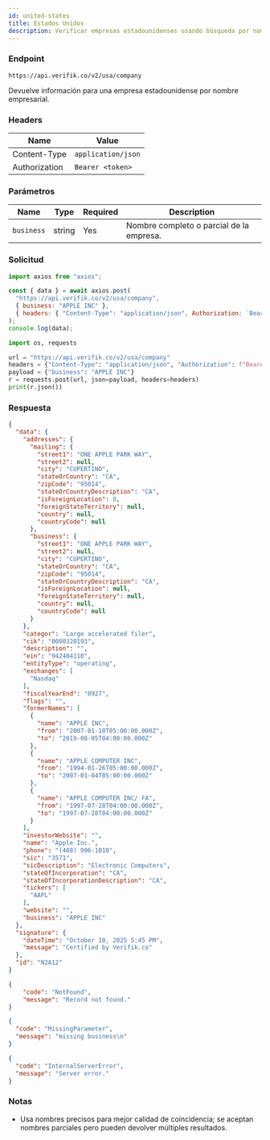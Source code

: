 ```yaml
---
id: united-states
title: Estados Unidos
description: Verificar empresas estadounidenses usando búsqueda por nombre empresarial
---
```



### Endpoint

```
https://api.verifik.co/v2/usa/company
```

Devuelve información para una empresa estadounidense por nombre empresarial.

### Headers

| Name | Value |
| --- | --- |
| Content-Type | `application/json` |
| Authorization | `Bearer <token>` |

### Parámetros

| Name | Type | Required | Description |
| --- | --- | --- | --- |
| `business` | string | Yes | Nombre completo o parcial de la empresa. |

### Solicitud

<Tabs>
  <TabItem value="node" label="Node.js">

```javascript
import axios from "axios";

const { data } = await axios.post(
  "https://api.verifik.co/v2/usa/company",
  { business: "APPLE INC" },
  { headers: { "Content-Type": "application/json", Authorization: `Bearer ${process.env.VERIFIK_TOKEN}` } }
);
console.log(data);
```

  </TabItem>
  <TabItem value="python" label="Python">

```python
import os, requests

url = "https://api.verifik.co/v2/usa/company"
headers = {"Content-Type": "application/json", "Authorization": f"Bearer {os.getenv('VERIFIK_TOKEN')}"}
payload = {"business": "APPLE INC"}
r = requests.post(url, json=payload, headers=headers)
print(r.json())
```

  </TabItem>
</Tabs>

### Respuesta

<Tabs>
  <TabItem value="200" label="200">

```json
{
  "data": {
    "addresses": {
      "mailing": {
        "street1": "ONE APPLE PARK WAY",
        "street2": null,
        "city": "CUPERTINO",
        "stateOrCountry": "CA",
        "zipCode": "95014",
        "stateOrCountryDescription": "CA",
        "isForeignLocation": 0,
        "foreignStateTerritory": null,
        "country": null,
        "countryCode": null
      },
      "business": {
        "street1": "ONE APPLE PARK WAY",
        "street2": null,
        "city": "CUPERTINO",
        "stateOrCountry": "CA",
        "zipCode": "95014",
        "stateOrCountryDescription": "CA",
        "isForeignLocation": null,
        "foreignStateTerritory": null,
        "country": null,
        "countryCode": null
      }
    },
    "categor": "Large accelerated filer",
    "cik": "0000320193",
    "description": "",
    "ein": "942404110",
    "entityType": "operating",
    "exchanges": [
      "Nasdaq"
    ],
    "fiscalYearEnd": "0927",
    "flags": "",
    "formerNames": [
      {
        "name": "APPLE INC",
        "from": "2007-01-10T05:00:00.000Z",
        "to": "2019-08-05T04:00:00.000Z"
      },
      {
        "name": "APPLE COMPUTER INC",
        "from": "1994-01-26T05:00:00.000Z",
        "to": "2007-01-04T05:00:00.000Z"
      },
      {
        "name": "APPLE COMPUTER INC/ FA",
        "from": "1997-07-28T04:00:00.000Z",
        "to": "1997-07-28T04:00:00.000Z"
      }
    ],
    "investorWebsite": "",
    "name": "Apple Inc.",
    "phone": "(408) 996-1010",
    "sic": "3571",
    "sicDescription": "Electronic Computers",
    "stateOfIncorporation": "CA",
    "stateOfIncorporationDescription": "CA",
    "tickers": [
      "AAPL"
    ],
    "website": "",
    "business": "APPLE INC"
  },
  "signature": {
    "dateTime": "October 10, 2025 5:45 PM",
    "message": "Certified by Verifik.co"
  },
  "id": "N2A12"
}
```

  </TabItem>
  <TabItem value="404" label="404">

```json
{
    "code": "NotFound",
    "message": "Record not found."
}
```

  </TabItem>
  <TabItem value="409" label="409">

```json
{
  "code": "MissingParameter",
  "message": "missing business\n"
}
```

  </TabItem>
  <TabItem value="500" label="500">

```json
{
  "code": "InternalServerError",
  "message": "Server error."
}
```

  </TabItem>
</Tabs>

### Notas

- Usa nombres precisos para mejor calidad de coincidencia; se aceptan nombres parciales pero pueden devolver múltiples resultados.
